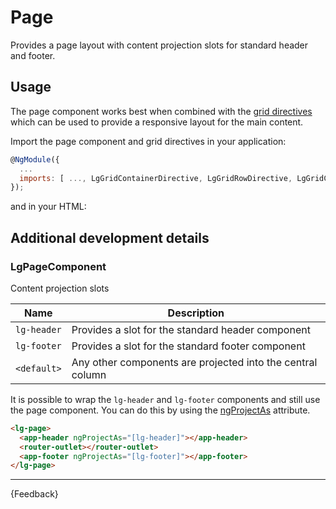 
<Meta title="Templates/Page/Guide" />

# Page

<p class="standfirst">Provides a page layout with content projection slots for standard header and footer.</p>

## Usage

The page component works best when combined with the [grid directives](./?path=/docs/helpers-directives-grid-guide--docs) which can be used to provide a responsive layout for the main content.

Import the page component and grid directives in your application:

```js
@NgModule({
  ...
  imports: [ ..., LgGridContainerDirective, LgGridRowDirective, LgGridColDirective, LgPageComponent ],
});
```

and in your HTML:

<Source of={PageStories.TwoColumns} />

## Additional development details

### LgPageComponent

Content projection slots

| Name        | Description                                                |
|-------------|------------------------------------------------------------|
| `lg-header` | Provides a slot for the standard header component          |
| `lg-footer` | Provides a slot for the standard footer component          |
| `<default>` | Any other components are projected into the central column |

It is possible to wrap the `lg-header` and `lg-footer` components and still use the page component.
You can do this by using the <a href="https://medium.com/ignite-ui/using-ng-content-ngprojectas-1664d7c1d3b" target="_blank">ngProjectAs</a> attribute.

```html
<lg-page>
  <app-header ngProjectAs="[lg-header]"></app-header>
  <router-outlet></router-outlet>
  <app-footer ngProjectAs="[lg-footer]"></app-footer>
</lg-page>
```

***

<Markdown>
  {Feedback}
</Markdown>
